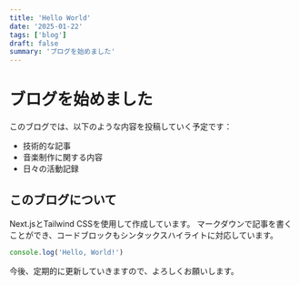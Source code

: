 ```yaml
---
title: 'Hello World'
date: '2025-01-22'
tags: ['blog']
draft: false
summary: 'ブログを始めました'
---
```


# ブログを始めました

このブログでは、以下のような内容を投稿していく予定です：

- 技術的な記事
- 音楽制作に関する内容
- 日々の活動記録

## このブログについて

Next.jsとTailwind CSSを使用して作成しています。
マークダウンで記事を書くことができ、コードブロックもシンタックスハイライトに対応しています。

```javascript
console.log('Hello, World!')
```

今後、定期的に更新していきますので、よろしくお願いします。
